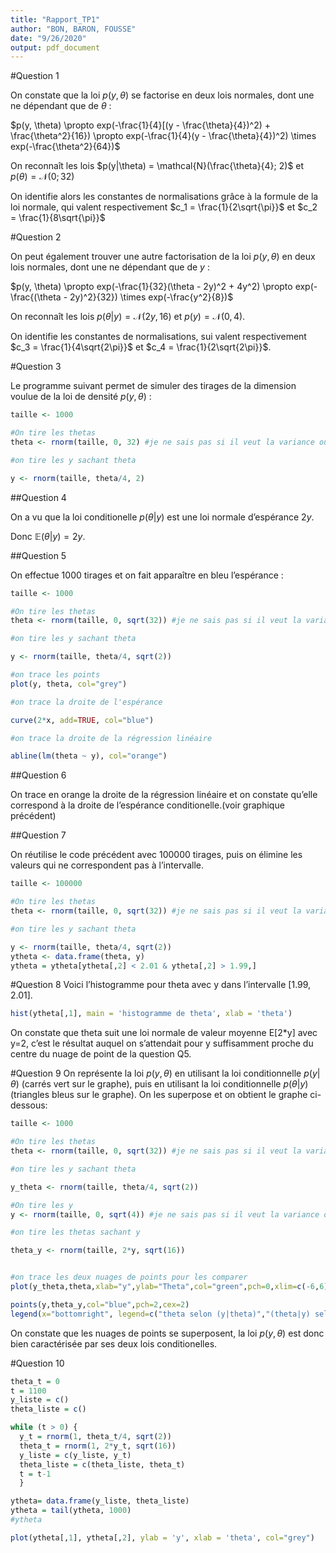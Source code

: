 ```yaml
---
title: "Rapport_TP1"
author: "BON, BARON, FOUSSE"
date: "9/26/2020"
output: pdf_document
---
```


#Question 1

On constate que la loi $p(y, \theta)$ se factorise en deux lois normales, dont une ne dépendant que de $\theta$ :

$p(y, \theta) \propto exp(-\frac{1}{4}[(y - \frac{\theta}{4})^2) + \frac{\theta^2}{16}) \propto exp(-\frac{1}{4}(y - \frac{\theta}{4})^2) \times exp(-\frac{\theta^2}{64})$

On reconnaît les lois $p(y|\theta) = \mathcal{N}(\frac{\theta}{4}; 2)$ et $p(\theta) = \mathcal{N}(0; 32)$

On identifie alors les constantes de normalisations grâce à la formule de la loi normale, qui valent respectivement $c_1 = \frac{1}{2\sqrt{\pi}}$ et $c_2 = \frac{1}{8\sqrt{\pi}}$

#Question 2

On peut également trouver une autre factorisation de la loi $p(y, \theta)$ en deux lois normales, dont une ne dépendant que de $y$ :

$p(y, \theta) \propto exp(-\frac{1}{32}(\theta - 2y)^2 + 4y^2) \propto exp(-\frac{(\theta - 2y)^2}{32}) \times exp(-\frac{y^2}{8})$

On reconnaît les lois $p(\theta|y) = \mathcal{N}(2y, 16)$ et $p(y) = \mathcal{N}(0, 4)$.

On identifie les constantes de normalisations, sui valent respectivement $c_3 = \frac{1}{4\sqrt{2\pi}}$ et $c_4 = \frac{1}{2\sqrt{2\pi}}$.

#Question 3

Le programme suivant permet de simuler des tirages de la dimension voulue de la loi de densité $p(y, \theta)$ :

```R
  
taille <- 1000

#On tire les thetas 
theta <- rnorm(taille, 0, 32) #je ne sais pas si il veut la variance ou l'ecart-type

#on tire les y sachant theta

y <- rnorm(taille, theta/4, 2)

```

##Question 4

On a vu que la loi conditionelle $p(\theta | y)$ est une loi normale d'espérance $2y$.

Donc $\mathbb E(\theta | y) = 2y$.


##Question 5

On effectue 1000 tirages et on fait apparaître en bleu l'espérance :

```R
  
taille <- 1000

#On tire les thetas 
theta <- rnorm(taille, 0, sqrt(32)) #je ne sais pas si il veut la variance ou l'ecart-type

#on tire les y sachant theta

y <- rnorm(taille, theta/4, sqrt(2))

#on trace les points
plot(y, theta, col="grey")

#on trace la droite de l'espérance

curve(2*x, add=TRUE, col="blue")

#on trace la droite de la régression linéaire

abline(lm(theta ~ y), col="orange")
```

##Question 6

On trace en orange la droite de la régression linéaire et on constate qu'elle correspond à la droite de l'espérance conditionelle.(voir graphique précédent)

##Question 7 

On réutilise le code précédent avec 100000 tirages, puis on élimine les valeurs qui ne correspondent pas à l'intervalle.


```R
 
taille <- 100000

#On tire les thetas 
theta <- rnorm(taille, 0, sqrt(32)) #je ne sais pas si il veut la variance ou l'ecart-type

#on tire les y sachant theta

y <- rnorm(taille, theta/4, sqrt(2))
ytheta <- data.frame(theta, y)
ytheta = ytheta[ytheta[,2] < 2.01 & ytheta[,2] > 1.99,]


```

#Question 8
Voici l'histogramme pour theta avec y dans l'intervalle [1.99, 2.01].
```R
hist(ytheta[,1], main = 'histogramme de theta', xlab = 'theta')
```
On constate que theta suit une loi normale de valeur moyenne E[2*y] avec y=2, c'est le résultat auquel on s'attendait pour y suffisamment proche du centre du nuage de point de la question Q5.

#Question 9
On représente la loi $p(y, \theta)$ en utilisant la loi conditionnelle $p(y|\theta)$ (carrés vert sur le graphe), puis en utilisant la loi conditionnelle $p(\theta|y)$ (triangles bleus sur le graphe). On les superpose et on obtient le graphe ci-dessous:
```R
taille <- 1000

#On tire les thetas 
theta <- rnorm(taille, 0, sqrt(32)) #je ne sais pas si il veut la variance ou l'ecart-type

#on tire les y sachant theta

y_theta <- rnorm(taille, theta/4, sqrt(2))

#On tire les y
y <- rnorm(taille, 0, sqrt(4)) #je ne sais pas si il veut la variance ou l'ecart-type

#on tire les thetas sachant y

theta_y <- rnorm(taille, 2*y, sqrt(16))


#on trace les deux nuages de points pour les comparer
plot(y_theta,theta,xlab="y",ylab="Theta",col="green",pch=0,xlim=c(-6,6),ylim=c(-15,15),cex=2)

points(y,theta_y,col="blue",pch=2,cex=2)
legend(x="bottomright", legend=c("theta selon (y|theta)","(theta|y) selon y"), col=c("green","blue"), pch=c(0,2))

```
On constate que les nuages de points se superposent, la loi $p(y, \theta)$ est donc bien caractérisée par ses deux lois conditionelles.

#Question 10
```R
theta_t = 0
t = 1100
y_liste = c()
theta_liste = c()

while (t > 0) {
  y_t = rnorm(1, theta_t/4, sqrt(2))
  theta_t = rnorm(1, 2*y_t, sqrt(16))
  y_liste = c(y_liste, y_t)
  theta_liste = c(theta_liste, theta_t)
  t = t-1
  }

ytheta= data.frame(y_liste, theta_liste)
ytheta = tail(ytheta, 1000)
#ytheta

plot(ytheta[,1], ytheta[,2], ylab = 'y', xlab = 'theta', col="grey")
  
```
